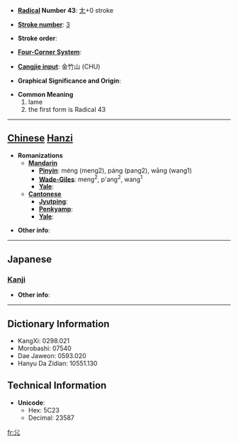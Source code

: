 * '''[[Wiktionary:Chinese radical index| Radical]] Number 43''': [[Wiktionary:Chinese radical index 尢|尢]]+0 stroke

* '''[[Wiktionary:Chinese total strokes index|Stroke number]]''': [[Wiktionary:Chinese total strokes index 3|3]]

* '''Stroke order''': 

* '''[[Wiktionary:Chinese four corner index|Four-Corner System]]''': 

* '''[[Wiktionary:Chinese Cangjie index|Cangjie input]]''': 金竹山 (CHU)

* '''Graphical Significance and Origin''': 

* '''Common Meaning'''
*#lame
*# the first form is Radical 43


----

== [[Chinese]] [[Hanzi]] ==

* '''Romanizations'''
** '''[[Mandarin]]'''
*** '''[[Pinyin]]''': méng (meng2), páng (pang2), wāng (wang1)
*** '''[[Wade-Giles]]''': meng<sup>2</sup>, p'ang<sup>2</sup>, wang<sup>1</sup>
*** '''[[Yale]]''': 
** '''[[Cantonese]]'''
*** '''[[Jyutping]]''':
*** '''[[Penkyamp]]''': 
*** '''[[Yale]]''': 

* '''Other info''': 

----

==Japanese==
===[[Kanji]]===
{{kanji|on readings=[[おう]] (ō)|kun readings=[[まげあし]] (mageashi)}}

* '''Other info''':  

----

== Dictionary Information ==

* KangXi: 0298.021
* Morobashi: 07540
* Dae Jaweon: 0593.020
* Hanyu Da Zidian: 10551.130

== Technical Information ==

* '''Unicode''':
** Hex: 5C23
** Decimal: 23587

[[fr:尣]]